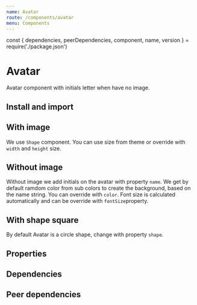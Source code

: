 ```yaml
---
name: Avatar
route: /components/avatar
menu: Components
---
```


const { dependencies, peerDependencies, component, name, version } = require('./package.json')

# Avatar

<TagVersion version={version} name={name} />

Avatar component with initials letter when have no image.

## Install and import

<Usage component={component} name={name} peerDependencies={peerDependencies} />

## With image

We use `Shape` component. You can use size from theme or override with `width` and `height` size.

<Playground>
  <Avatar
    name="Welcome jungle"
    src="https://avatars3.githubusercontent.com/u/13100706?s=200&v=4"
    size="sm"
  />
  <Avatar src="https://avatars3.githubusercontent.com/u/13100706?s=200&v=4" name="Welcome jungle" />
  <Avatar
    src="https://avatars3.githubusercontent.com/u/13100706?s=200&v=4"
    name="Welcome jungle"
    size="lg"
  />
  <Avatar
    src="https://avatars3.githubusercontent.com/u/13100706?s=200&v=4"
    name="Welcome jungle"
    size="xl"
  />
  <Avatar
    src="https://avatars3.githubusercontent.com/u/13100706?s=200&v=4"
    name="Welcome jungle"
    size="xxl"
  />
  <Avatar
    src="https://avatars3.githubusercontent.com/u/13100706?s=200&v=4"
    name="Custom"
    width={130}
    height={130}
    color="warning.500"
    fontSize={20}
  />
</Playground>

## Without image

Without image we add initials on the avatar with property `name`. We get by default ramdom color from sub colors to create the background, based on the name string. You can override with `color`. Font size is calculated automatically and can be override with `fontSize`property.

<Playground>
  <Avatar name="Welcome jungle" size="sm" />
  <Avatar name="Welcome jungle" />
  <Avatar name="Welcome jungle" size="lg" />
  <Avatar name="Welcome jungle" size="xl" />
  <Avatar name="Welcome jungle" size="xxl" />
  <Avatar name="Custom" width={130} height={130} color="warning.500" fontSize={20} />
</Playground>

## With shape square

By default Avatar is a circle shape, change with property `shape`.

<Playground>
  <Avatar
    src="https://avatars3.githubusercontent.com/u/13100706?s=200&v=4"
    name="Welcome jungle"
    shape="square"
    size="xxl"
  />
  <Avatar name="Welcome jungle" shape="square" size="xxl" />
</Playground>

## Properties

<Props of={Avatar} />

## Dependencies

<Dependencies dependencies={dependencies} />

## Peer dependencies

<Dependencies dependencies={peerDependencies} />
